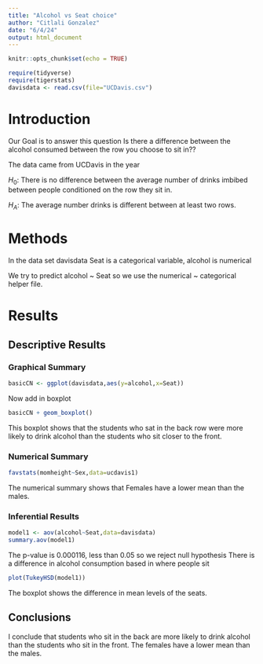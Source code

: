 ```yaml
---
title: "Alcohol vs Seat choice"
author: "Citlali Gonzalez"
date: "6/4/24"
output: html_document
---
```


```r
knitr::opts_chunk$set(echo = TRUE)
```

```r
require(tidyverse)
require(tigerstats)
davisdata <- read.csv(file="UCDavis.csv")
```
# Introduction
 Our Goal is to answer this question Is there a difference between the alcohol consumed between the row
you choose to sit in??

The data came from UCDavis in the year 

$H_0$: There is no difference between the average number of drinks imbibed between people conditioned on the row they sit in.

$H_A$: The average number drinks is different between at least two rows.   

# Methods 
In the data set davisdata Seat is a categorical variable, alcohol is numerical

We try to predict alcohol ~ Seat so we use the numerical ~ categorical helper file. 

# Results

## Descriptive Results

### Graphical Summary

```r
basicCN <- ggplot(davisdata,aes(y=alcohol,x=Seat))
```
Now add in boxplot

```r
basicCN + geom_boxplot()
```

This boxplot shows that the students who sat in the back row were more likely to drink alcohol than the students who sit closer to the front. 

### Numerical Summary

```r
favstats(momheight~Sex,data=ucdavis1)
```

The numerical summary shows that Females have a lower mean than the males.

### Inferential Results

```r
model1 <- aov(alcohol~Seat,data=davisdata)
summary.aov(model1)
```

The p-value is 0.000116, less than 0.05 so we reject null hypothesis
There is a difference in alcohol consumption based in where people sit

```r
plot(TukeyHSD(model1))
```
The boxplot shows the difference in mean levels of the seats.
               
## Conclusions

I conclude that students who sit in the back are more likely to drink alcohol than the students who sit in the front. The females have a lower mean than the males.

